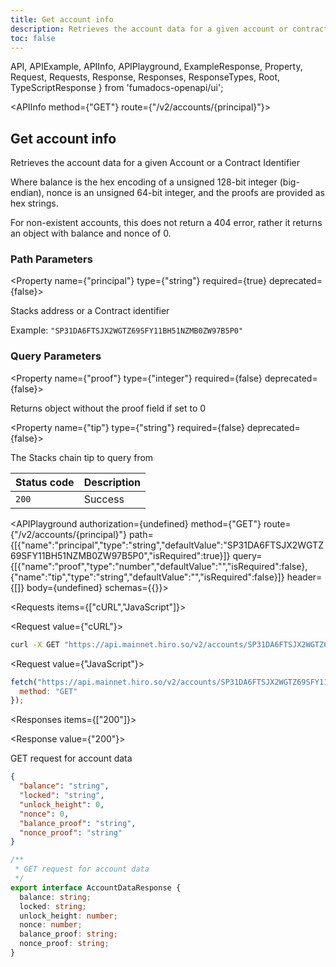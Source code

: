 ```yaml
---
title: Get account info
description: Retrieves the account data for a given account or contract identifier.
toc: false
---
```


  API,
  APIExample,
  APIInfo,
  APIPlayground,
  ExampleResponse,
  Property,
  Request,
  Requests,
  Response,
  Responses,
  ResponseTypes,
  Root,
  TypeScriptResponse
} from 'fumadocs-openapi/ui';

<Root>

<API>

<APIInfo method={"GET"} route={"/v2/accounts/{principal}"}>

## Get account info

Retrieves the account data for a given Account or a Contract Identifier

Where balance is the hex encoding of a unsigned 128-bit integer (big-endian), nonce is an unsigned 64-bit integer, and the proofs are provided as hex strings.

For non-existent accounts, this does not return a 404 error, rather it returns an object with balance and nonce of 0.

### Path Parameters

<Property name={"principal"} type={"string"} required={true} deprecated={false}>

Stacks address or a Contract identifier

<span>Example: `"SP31DA6FTSJX2WGTZ69SFY11BH51NZMB0ZW97B5P0"`</span>

</Property>

### Query Parameters

<Property name={"proof"} type={"integer"} required={false} deprecated={false}>

Returns object without the proof field if set to 0

</Property>

<Property name={"tip"} type={"string"} required={false} deprecated={false}>

The Stacks chain tip to query from

</Property>

| Status code | Description |
| :------ | :------ |
| `200` | Success |

<APIPlayground authorization={undefined} method={"GET"} route={"/v2/accounts/{principal}"} path={[{"name":"principal","type":"string","defaultValue":"SP31DA6FTSJX2WGTZ69SFY11BH51NZMB0ZW97B5P0","isRequired":true}]} query={[{"name":"proof","type":"number","defaultValue":"","isRequired":false},{"name":"tip","type":"string","defaultValue":"","isRequired":false}]} header={[]} body={undefined} schemas={{}}>

</APIPlayground>

</APIInfo>

<APIExample>

<Requests items={["cURL","JavaScript"]}>

<Request value={"cURL"}>

```bash
curl -X GET "https://api.mainnet.hiro.so/v2/accounts/SP31DA6FTSJX2WGTZ69SFY11BH51NZMB0ZW97B5P0?proof=0&tip=string"
```

</Request>

<Request value={"JavaScript"}>

```js
fetch("https://api.mainnet.hiro.so/v2/accounts/SP31DA6FTSJX2WGTZ69SFY11BH51NZMB0ZW97B5P0?proof=0&tip=string", {
  method: "GET"
});
```

</Request>

</Requests>

<Responses items={["200"]}>

<Response value={"200"}>

GET request for account data

<ResponseTypes>

<ExampleResponse>

```json
{
  "balance": "string",
  "locked": "string",
  "unlock_height": 0,
  "nonce": 0,
  "balance_proof": "string",
  "nonce_proof": "string"
}
```

</ExampleResponse>

<TypeScriptResponse>

```ts
/**
 * GET request for account data
 */
export interface AccountDataResponse {
  balance: string;
  locked: string;
  unlock_height: number;
  nonce: number;
  balance_proof: string;
  nonce_proof: string;
}
```

</TypeScriptResponse>

</ResponseTypes>

</Response>

</Responses>

</APIExample>

</API>

</Root>
